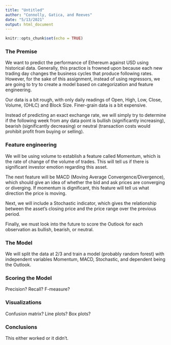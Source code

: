 ```yaml
---
title: "Untitled"
author: "Connolly, Gatica, and Reeves"
date: "5/13/2021"
output: html_document
---
```


```r
knitr::opts_chunk$set(echo = TRUE)
```

### The Premise

We want to predict the performance of Ethereum against USD using historical data.  Generally, this practice is frowned upon because each new trading day changes the business cycles that produce following rates.  However, for the sake of this assignment, instead of using regressors, we are going to try to create a model based on categorization and feature engineering.

Our data is a bit rough, with only daily readings of Open, High, Low, Close, Volume, (OHLC) and Block Size.  Finer-grain data is a bit expensive.

Instead of predicting an exact exchange rate, we will simply try to determine if the following week from any data point is bullish (significantly increasing), bearish (significantly decreasing) or neutral (transaction costs would prohibit profit from buying or selling).

### Feature engineering

We will be using volume to establish a feature called Momentum, which is the rate of change of the volume of trades.  This will tell us if there is significant investor emotion regarding this asset.

The next feature will be MACD (Moving Average Convergence/Divergence), which should give an idea of whether the bid and ask prices are converging or diverging.  If momentum is dignificant, this feature will tell us what direction the price is moving.

Next, we will include a Stochastic indicator, which gives the relationship between the asset's closing price and the price range over the previous period.

Finally, we must look into the future to score the Outlook for each observation as bullish, bearish, or neutral.

### The Model

We will split the data at 2/3 and train a model (probably random forest) with independent variables Momentum, MACD, Stochastic, and dependent being the Outlook.

### Scoring the Model

Precision? Recall? F-measure?

### Visualizations

Confusion matrix? Line plots? Box plots?

### Conclusions

This either worked or it didn't.